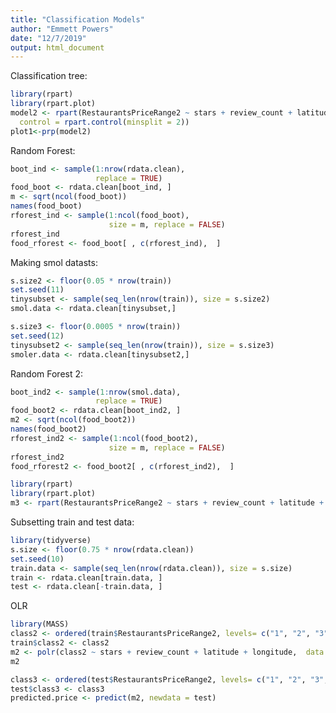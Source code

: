 ```yaml
---
title: "Classification Models"
author: "Emmett Powers"
date: "12/7/2019"
output: html_document
---
```


Classification tree: 
```r
library(rpart)
library(rpart.plot)
model2 <- rpart(RestaurantsPriceRange2 ~ stars + review_count + latitude + longitude, data = rdata.clean,
  control = rpart.control(minsplit = 2))
plot1<-prp(model2)
```


Random Forest: 
```r
boot_ind <- sample(1:nrow(rdata.clean), 
                   replace = TRUE)
food_boot <- rdata.clean[boot_ind, ]
m <- sqrt(ncol(food_boot))
names(food_boot)
rforest_ind <- sample(1:ncol(food_boot),
                      size = m, replace = FALSE)
rforest_ind
food_rforest <- food_boot[ , c(rforest_ind),  ]
```

Making smol datasts: 
```r
s.size2 <- floor(0.05 * nrow(train))
set.seed(11)
tinysubset <- sample(seq_len(nrow(train)), size = s.size2)
smol.data <- rdata.clean[tinysubset,]

s.size3 <- floor(0.0005 * nrow(train))
set.seed(12)
tinysubset2 <- sample(seq_len(nrow(train)), size = s.size3)
smoler.data <- rdata.clean[tinysubset2,]

```

Random Forest 2: 
```r
boot_ind2 <- sample(1:nrow(smol.data), 
                   replace = TRUE)
food_boot2 <- rdata.clean[boot_ind2, ]
m2 <- sqrt(ncol(food_boot2))
names(food_boot2)
rforest_ind2 <- sample(1:ncol(food_boot2),
                      size = m, replace = FALSE)
rforest_ind2
food_rforest2 <- food_boot2[ , c(rforest_ind2),  ]
```

```r
library(rpart)
library(rpart.plot)
m3 <- rpart(RestaurantsPriceRange2 ~ stars + review_count + latitude + longitude, data = food_rforest2)
```

Subsetting train and test data: 
```r
library(tidyverse)
s.size <- floor(0.75 * nrow(rdata.clean))
set.seed(10)
train.data <- sample(seq_len(nrow(rdata.clean)), size = s.size)
train <- rdata.clean[train.data, ]
test <- rdata.clean[-train.data, ]

```

OLR 
```r
library(MASS)
class2 <- ordered(train$RestaurantsPriceRange2, levels= c("1", "2", "3", "4")) 
train$class2 <- class2
m2 <- polr(class2 ~ stars + review_count + latitude + longitude,  data = train,  Hess = TRUE) #this makes r crash
m2

class3 <- ordered(test$RestaurantsPriceRange2, levels= c("1", "2", "3", "4")) 
test$class3 <- class3
predicted.price <- predict(m2, newdata = test)

```
